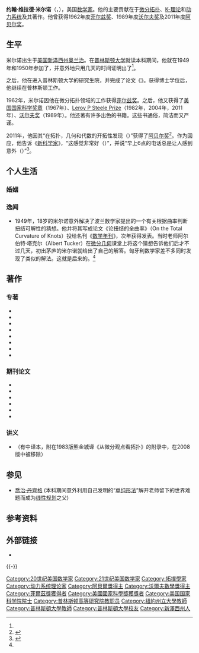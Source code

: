 {{Infobox Scientist
| name                    = 约翰·维拉德·米尔诺<br />John Willard Milnor
| image                   = John Milnor.jpg
| caption                 = 
| birth_date              = {{birth date and age|1931|2|20|mf=y}}
| birth_place             = [[美國|美國]][[新澤西州|新澤西州]][[奥兰治_(新泽西州)|奥兰治]]
| death_date              = 
| death_place             = 
| residence               = [[美国|美国]]
| nationality             = {{USA}}
| field                   = [[数学|数学]]
| work_institution        = [[石溪大学|石溪大学]]
| alma_mater              = [[普林斯顿大学|普林斯顿大学]]
| doctoral_advisor        = Ralph Fox
| doctoral_students       = {{link-ja|秋葉忠利|秋葉忠利}}<br/> Jon Folkman <br/>John Mather<br/>Laurent C. Siebenmann<br/>[[麦克·斯皮瓦克|麦克·斯皮瓦克]]
| known_for               = Exotic spheres<br/>{{link-en|法利-米尔诺定理|Fary–Milnor theorem}}<br/>{{link-en|米尔诺-瑟斯顿揉捏定理|Milnor–Thurston kneading theory}}<br/>[[割补理论|割补理论]]
| prizes                  = [[阿贝尔奖|阿贝尔奖]]（2011年）<br/>[[菲尔兹奖|菲尔兹奖]]（1962年）<br/>[[美国国家科学奖章|美国国家科学奖章]]（1967年）<br/>[[Leroy_P_Steele_Prize|Leroy P Steele Prize]]（1982年）<br/>[[沃尔夫奖|沃尔夫奖]]（1989年）<br/>[[普特南数学竞赛|Putnam Fellow]]（1949年，1950年）
| religion                = 
| spouses                 = [[杜萨·麦克多夫|杜萨·麦克多夫]]
| footnotes               = 
}}
'''约翰·维拉德·米尔诺'''（{{lang-en|'''John Willard Milnor'''}}，{{bd|1931年|2月20日|||Milnor}}），美国[[数学家|数学家]]。他的主要贡献在于[[微分拓扑|微分拓扑]]、[[K-理论|K-理论]]和[[动力系统|动力系统]]及其著作。他曾获得1962年度[[菲尔兹奖|菲尔兹奖]]、1989年度[[沃尔夫奖|沃尔夫奖]]及2011年度[[阿贝尔奖|阿贝尔奖]]。

== 生平 ==
米尔诺出生于[[美国|美国]][[新泽西州|新泽西州]][[奥兰治_(新泽西州)|奥兰治]]。在[[普林斯顿大学|普林斯顿大学]]就读本科期间，他就在1949年和1950年参加了{{le|普特南数学竞赛|William Lowell Putnam Mathematical Competition}}，并意外地只用几天的时间证明出了{{link-en|法利-米尔诺定理|Fary–Milnor theorem}}<ref name="Raussen_采访" />。

之后，他在进入普林斯顿大学的研究生院，并完成了论文《{{lang|en|Isotopy of Links}}》。获得博士学位后，他继续在普林斯顿工作。

1962年，米尔诺因他在微分拓扑领域的工作获得[[菲尔兹奖|菲尔兹奖]]。之后，他又获得了[[美国国家科学奖章|美国国家科学奖章]]（1967年）、[[Leroy_P_Steele_Prize|Leroy P Steele Prize]]（1982年，2004年，2011年）、[[沃尔夫奖|沃尔夫奖]]（1989年）。他还著有许多出色的书籍。这些书通俗，简洁而又严谨。

2011年，他因其“在拓扑，几何和代数的开拓性发现（{{lang|en|pioneering discoveries in topology, geometry and algebra}}）”获得了[[阿贝尔奖|阿贝尔奖]]<ref name="hindu">{{cite news|last=Aron|first=Jacob|title=Exotic sphere discoverer wins mathematical 'Nobel'|url=http://www.thehindu.com/sci-tech/science/article1565424.ece|newspaper=''[[The_Hindu|The Hindu]]''|language=en|date=2011-03-24|accessdate=2011-03-24|archive-date=2014-07-02|archive-url=https://web.archive.org/web/20140702144033/http://www.thehindu.com/sci-tech/science/article1565424.ece|dead-url=no}}</ref>。作为回应，他告诉《[[新科学家|新科学家]]》，“这感觉非常好（{{lang|en|It feels very good}}）”，并说“早上6点的电话总是让人感到意外（{{lang|en|One is always surprised by a call at 6 o'clock in the morning}}）”<ref>{{cite news|last=Ramachandran|first=R.|title=Abel Prize awarded to John Willard Milnor|url=http://www.newscientist.com/article/dn20281-exotic-sphere-discoverer-wins-mathematical-nobel.html|newspaper=''[[New_Scientist|New Scientist]]''|language=en|date=2011-03-23|accessdate=2011-03-24|archive-date=2015-04-20|archive-url=https://web.archive.org/web/20150420072012/http://www.newscientist.com/article/dn20281-exotic-sphere-discoverer-wins-mathematical-nobel.html|dead-url=no}}</ref>。

== 个人生活 ==
=== 婚姻 ===
{{expand section |time=2019-10-27}}

=== 逸闻 ===
* 1949年，18岁的米尔诺意外解决了波兰数学家{{link-en|卡罗尔·博尔苏克|Karol Borsuk}}提出的一个有关根据曲率判断扭结可解性的猜想。他并将其写成论文《论扭结的全曲率》（On the Total Curvature of Knots）投给名刊《[[数学年刊|数学年刊]]》，次年获得发表。当时老师阿尔伯特·塔克尔（Albert Tucker）在[[微分几何|微分几何]]课堂上将这个猜想告诉他们后才不过几天，初出茅庐的米尔诺就给出了自己的解答。匈牙利数学家{{link-en|伊斯特凡·法利|István Fáry}}差不多同时发现了类似的解法。这就是后来的{{link-en|法利-米尔诺定理|Fary–Milnor theorem}}。<ref name="Raussen_采访" />

==著作==
===专著===
*{{cite book
  |last= Milnor
  |first= John W.
  |others= Notes by [[麦克·斯皮瓦克|M. Spivak]] and R. Wells
  |authormask=
  |title= Morse theory
  |series= ''Annals of Mathematics Studies'', No. 51
  |publisher= [[Princeton_University_Press|Princeton University Press]]
  |location= Princeton, NJ
  |year= 1963
  |isbn= 0-691-08008-9
   }}
*{{cite book
  |last= Milnor
  |first= John W.
  |others= Notes by [[Larry_Siebenmann|L. Siebenmann]] and J. Sondow
  |authormask= 2
  |title= Lectures on the h-cobordism theorem
  |publisher= Princeton University Press
  |location= Princeton, NJ
  |year= 1965
  |isbn= 0-691-07996-X
  |oclc= 58324
   }}
*{{cite book
  |last= Milnor
  |first= John W.
  |authormask= 2
  |title= Singular points of complex hypersurfaces
  |series= ''Annals of Mathematics Studies'', No. 61
  |publisher= Princeton, NJ: Princeton University Press; Tokyo: University of Tokyo Press
  |year= 1968
  |isbn= 0-691-08065-8
   }}
*{{cite book
  |last= Milnor
  |first= John W.
  |authormask= 2
  |title= Introduction to algebraic K-theory
  |series= ''Annals of Mathematics Studies'', No. 72
  |publisher= Princeton University Press
  |location= Princeton, NJ
  |year= 1971
  |isbn= 978-0-691-08101-4
   }}
*{{cite book
  |last1= Husemoller
  |first1= Dale  
  |last2= Milnor
  |first2= John W.
  |authormask=
  |title= ''Symmetric bilinear forms''
  |url= https://archive.org/details/symmetricbilinea0000miln
  |publisher= Springer-Verlag
  |location= New York, NY
  |year= 1973
  |isbn= 978-0-387-06009-5
   }}
*{{cite book
  |last= Milnor
  |first= John W.
  |authormask=
  |coauthors= Stasheff, James D.
  |title= Characteristic classes
  |series= ''Annals of Mathematics Studies'', No. 76
  |publisher= Princeton, NJ: Princeton University Press; Tokyo: University of Tokyo Press
  |year= 1974
  |isbn= 0-691-08122-0
   }}
*{{cite book
  |last= Milnor
  |first= John W.
  |authormask= 
  |title= ''Topology from the differentiable viewpoint''
  |series= Princeton Landmarks in Mathematics
  |publisher= Princeton University Press
  |location= Princeton, NJ
  |year= 1997
  |origyear= 1965
  |isbn= 0-691-04833-9
   }}
*{{cite book
  |last= Milnor
  |first= John W.
  |authormask= 2
  |title= ''Dynamics in one complex variable''
  |publisher= Vieweg
  |location= Wiesbaden, Germany 
  |year= 1999
  |isbn= 3-528-13130-6
   }}

===期刊论文===
*{{Cite journal
  |first= John W.
  |last= Milnor 
  |title= On manifolds homeomorphic to the 7-sphere
  |url= https://archive.org/details/sim_annals-of-mathematics_1956-09_64_2/page/399
  |journal= ''[[Annals_of_Mathematics|Annals of Mathematics]]''
  |volume= 64
  |year= 1956
  |issue= 2 
  |pages= 399–405
  |mr= 0082103 
  |doi= 10.2307/1969983
  |publisher= Princeton University Press
  |postscript= <!--None-->
  |jstor=1969983
   }}
*{{Cite journal
  |first= John W.
  |last= Milnor
  |authormask= 2
  |url= http://www.numdam.org/item?id=BSMF_1959__87__439_0
  |title= Sommes de variétés différentiables et structures différentiables des sphères
  |journal= ''[[Bulletin_de_la_Société_Mathématique_de_France|Bulletin de la Société Mathématique de France]]''
  |volume= 87
  |year= 1959
  |pages= 439–444
  |mr= 0117744
  |publisher= [[Société_Mathématique_de_France|Société Mathématique de France]]
  |postscript= <!--None-->
  |access-date= 2011-10-15
  |archive-date= 2021-02-25
  |archive-url= https://web.archive.org/web/20210225055314/http://www.numdam.org/item/?id=BSMF_1959__87__439_0
  |dead-url= no
  }}
*{{Cite journal
  |first= John W.
  |last= Milnor
  |authormask= 2
  |title= Differentiable structures on spheres
  |journal= ''American Journal of Mathematics''
  |volume= 81
  |year= 1959b
  |issue= 4
  |pages= 962–972
  |mr= 0110107 
  |doi= 10.2307/2372998
  |publisher= [[Johns_Hopkins_University_Press|Johns Hopkins University Press]]
  |postscript= <!--None-->
  |jstor=2372998
   }}
*{{Cite journal
  |first= John W.
  |last= Milnor
  |authormask= 2
  |jstor= 1970299
  |title= Two complexes which are homeomorphic but combinatorially distinct
  |journal= ''Annals of Mathematics''
  |volume= 74
  |year= 1961
  |issue= 2
  |pages= 575–590
  |mr= 133127 
  |doi= 10.2307/1970299
  |publisher= Princeton University Press
  |postscript= <!--None-->
   }}
*{{Cite journal
  |first1= Michel A. 
  |last1= Kervaire 
  |first2= John W.
  |last2= Milnor 
  |title= Groups of homotopy spheres: I
  |url= https://archive.org/details/sim_annals-of-mathematics_1963-05_77_3/page/504
  |journal= ''Annals of Mathematics''
  |volume= 77
  |year= 1963
  |issue= 3 
  |pages= 504–537
  |mr= 0148075 
  |doi= 10.2307/1970128
  |publisher= Princeton University Press
  |postscript= <!--None-->
  |jstor=1970128
  }}
* {{Cite journal |first=John W. |last=Milnor |title=Differential topology forty-six years later |journal=''[[Notices_of_the_American_Mathematical_Society|Notices of the American Mathematical Society]]'' |volume=58 |year=2011 |issue=6 |pages=804–809 |url=http://www.ams.org/notices/201106/rtx110600804p.pdf |format=pdf |access-date=2011-10-15 |archive-date=2021-01-22 |archive-url=https://web.archive.org/web/20210122012314/http://www.ams.org/notices/201106/rtx110600804p.pdf |dead-url=no }}

===讲义===
* {{cite book |first1=John Willard |last1=Milnor |first2=James Raymond |last2=Munkres |author-link2=詹姆士·雷蒙·芒克勒斯 |contribution=Lectures on Differential Topology |title=''Collected papers of John Milnor, Volume 4'' |editor-first=John Willard |editor-last=Milnor |publisher=[[American_Mathematical_Society|American Mathematical Society]] |pages=145-176 |year=2007 |isbn=0-8218-4230-7 |contribution-url=http://books.google.com/books?id=PrZANUa0dtgC&pg=PA145&lpg=PA145 |accessdate=2011-10-15 |journal= |archive-date=2013-06-17 |archive-url=https://web.archive.org/web/20130617075546/http://books.google.com/books?id=PrZANUa0dtgC&pg=PA145&lpg=PA145 |dead-url=no }}（有中译本，附在1983版熊金城译《从微分观点看拓扑》的附录中，在2008版中被移除）

== 参见 ==
* [[喬治·伯納德·丹齊格|喬治·丹齊格]] (本科期间意外利用自己发明的“[[单纯形法|单纯形法]]”解开老师留下的世界难题而成为[[线性规划|线性规划]]之父)

== 参考资料 ==
{{Reflist |refs=

<ref name="Raussen_采访">{{cite news |url=http://www.ams.org/notices/201203/rtx120300400p.pdf |format=pdf |title=Interview with John Milnor |trans_title=采访约翰·米尔诺 |author1=Martin Raussen |author2=Christian Skau |website=''[[American_Mathematical_Society|American Mathematical Society]]'' |language=en |date=2012-01-25 |access-date=2019-10-27 |archive-date=2020-11-12 |archive-url=https://web.archive.org/web/20201112001607/http://www.ams.org/notices/201203/rtx120300400p.pdf |dead-url=no }}</ref>

}}

== 外部链接 ==
* {{MathGenealogy|id=15157}}

{{-}}
{{菲尔兹奖}}
{{Wolf Prize in Mathematics}}
{{阿贝尔奖得主}}
{{Winners of the National Medal of Science}}
{{Authority control}}

{{DEFAULTSORT:Milnor, John}}
[[Category:20世纪美国数学家|Category:20世纪美国数学家]]
[[Category:21世纪美国数学家|Category:21世纪美国数学家]]
[[Category:拓撲學家|Category:拓撲學家]]
[[Category:动力系统理论家|Category:动力系统理论家]]
[[Category:阿貝爾獎得主|Category:阿貝爾獎得主]]
[[Category:沃爾夫數學獎得主|Category:沃爾夫數學獎得主]]
[[Category:菲爾茲獎獲得者|Category:菲爾茲獎獲得者]]
[[Category:美國國家科學獎獲獎者|Category:美國國家科學獎獲獎者]]
[[Category:美国国家科学院院士|Category:美国国家科学院院士]]
[[Category:普林斯顿高等研究院教职员|Category:普林斯顿高等研究院教职员]]
[[Category:紐約州立大學教師|Category:紐約州立大學教師]]
[[Category:普林斯頓大學教師|Category:普林斯頓大學教師]]
[[Category:普林斯頓大學校友|Category:普林斯頓大學校友]]
[[Category:新澤西州人|Category:新澤西州人]]